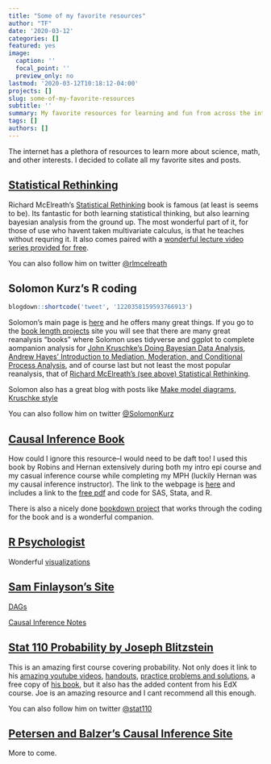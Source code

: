 ```yaml
---
title: "Some of my favorite resources"
author: "TF"
date: '2020-03-12'
categories: []
featured: yes
image:
  caption: ''
  focal_point: ''
  preview_only: no
lastmod: '2020-03-12T10:18:12-04:00'
projects: []
slug: some-of-my-favorite-resources
subtitle: ''
summary: My favorite resources for learning and fun from across the internet
tags: []
authors: []
---
```


The internet has a plethora of resources to learn more about science, math, and other interests. I decided to collate all my favorite sites and posts.


## [**Statistical Rethinking**](https://xcelab.net/rm/)

Richard McElreath's [Statistical Rethinking](https://www.crcpress.com/Statistical-Rethinking-A-Bayesian-Course-with-Examples-in-R-and-STAN/McElreath/p/book/9780367139919) book is famous (at least is seems to be). Its fantastic for both learning statistical thinking, but also learning bayesian analysis from the ground up. The most wonderful part of it, for those of use who havent taken multivariate calculus, is that he teaches without requring it. It also comes paired with a [wonderful lecture video series provided for free](https://www.youtube.com/channel/UCNJK6_DZvcMqNSzQdEkzvzA).

You can also follow him on twitter [$@$rlmcelreath](https://twitter.com/rlmcelreath)

## **Solomon Kurz's R coding**
```r
blogdown::shortcode('tweet', '1220358159593766913')
```

Solomon's main page is [here](https://solomonkurz.netlify.com/) and he offers many great things. If you go to the [book length projects](https://solomonkurz.netlify.com/bookdown/) site you will see that there are many great reanalysis "books" where Solomon uses tidyverse and ggplot to complete aompanion analysis for [John Kruschke's Doing Bayesian Data Analysis](https://bookdown.org/content/3686/), [Andrew Hayes' Introduction to Mediation, Moderation, and Conditional Process Analysis](https://bookdown.org/ajkurz/recoding_Hayes_2018/), and of course last but not least the most popular reanalysis, that of [Richard McElreath's (see above) Statistical Rethinking](https://bookdown.org/content/3890/).

Solomon also has a great blog with posts like [Make model diagrams, Kruschke style](https://solomonkurz.netlify.com/post/make-model-diagrams-kruschke-style/)

You can also follow him on twitter [$@$SolomonKurz](https://twitter.com/SolomonKurz)

## [**Causal Inference Book**](https://www.hsph.harvard.edu/miguel-hernan/causal-inference-book/)

How could I ignore this resource--I would need to be daft too! I used this book by Robins and Hernan  extensively during both my intro epi course and my casual inference course while completing my MPH (luckily Hernan was my causal inference instructor). The link to the webpage is [here](https://www.hsph.harvard.edu/miguel-hernan/causal-inference-book/) and includes a link to the [free pdf](https://cdn1.sph.harvard.edu/wp-content/uploads/sites/1268/2020/02/ci_hernanrobins_21feb20.pdf) and code for SAS, Stata, and R.

There is also a nicely done [bookdown project](https://causalinferencebookr.netlify.com/) that works through the coding for the book and is a wonderful companion.

## [**R Psychologist**](https://rpsychologist.com/)

Wonderful [visualizations](https://rpsychologist.com/tag/visualization)

## [**Sam Finlayson's Site**](https://sgfin.github.io/)

[DAGs](https://sgfin.github.io/2019/06/19/Causal-Inference-Book-All-DAGs/)

[Causal Inference Notes](https://sgfin.github.io/2019/06/19/Causal-Inference-Book-Glossary-and-Notes/)

## [**Stat 110 Probability by Joseph Blitzstein**](https://projects.iq.harvard.edu/stat110)
This is an amazing first course covering probability. Not only does it link to his [amazing youtube videos](https://www.youtube.com/playlist?list=PL2SOU6wwxB0uwwH80KTQ6ht66KWxbzTIo), [handouts](https://projects.iq.harvard.edu/stat110/handouts), [practice problems and solutions](https://projects.iq.harvard.edu/stat110/strategic-practice-problems), a free copy of [his book](http://probabilitybook.net/), but it also has the added content from his EdX course. Joe is an amazing resource and I cant recommend all this enough.

You can also follow him on twitter
[$@$stat110](https://twitter.com/stat110)

## [**Petersen and Balzer's Causal Inference Site**](https://www.ucbbiostat.com/)

More to come.